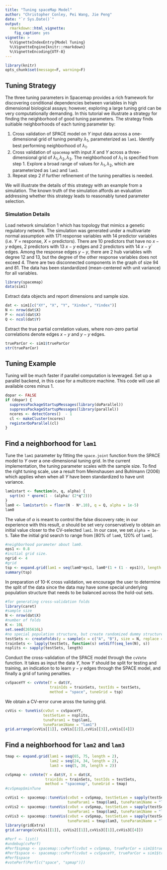 ---
title: "Tuning spaceMap Model"
author: "Christopher Conley, Pei Wang, Jie Peng"
date: "`r Sys.Date()`"
output: 
  rmarkdown::html_vignette:
    fig_caption: yes
vignette: >
  %\VignetteIndexEntry{Model Tuning}
  %\VignetteEngine{knitr::rmarkdown}
  %\VignetteEncoding{UTF-8}
---

```{r, echo = FALSE}
library(knitr)
opts_chunk$set(message=F, warning=F)
```

## Tuning Strategy

The three tuning parameters in Spacemap provides a rich framework for discovering conditional dependencies between variables in high dimensional biological assays; however, exploring a large tuning grid can be very computationally demanding. In this tutorial we illustrate a strategy for finding the neighborhood of good tuning parameters. The strategy finds suitiable neighborhoods of each tuning parameter by:

1. Cross validation of SPACE model on $Y$ input data across a one-dimensional grid of tuning penalty $\lambda_1$, parameterized as `lam1`. Identify best performing neighborhood of $\lambda_1$. 
2. Cross validation of `spacemap` with input $X$ and $Y$ across a three-dimensional grid of $\lambda_1, \lambda_2, \lambda_3$. The neighborhood of $\lambda_1$ is specified from step 1. Explore a broad range of values for $\lambda_1, \lambda_2$, which are parameterized as `lam2` and `lam3`.  
3. Repeat step 2 if further refinement of the tuning penalties is needed. 

We will illustrate the details of this strategy with an example from a simulation. The known truth of the simulation affords an evaluation addressing whether this strategy leads to reasonably tuned parameter selection. 

### Simulation Details

Load network simulation 1 which has topology that mimics a genetic regulatory network. The simulation was generated under a multivariate normal assumption with 171 response variables with 14 predictor variables (i.e. $Y$ = response, $X$ = predictors). There are 10 predictors that have no $x-y$ edges, 2 predictors with  13 $x-y$ edges and 2 predictors with 14 $x-y$` edges. Among the response edges $y-y$, there are 2 hub variables with degree 12 and 13, but the degree of the other response variables does not exceed 4. There are two disconnected components in the graph of size 94 and 81. The data has been standardized (mean-centered with unit variance) for all variables. 

```{r}
library(spacemap)
data(sim1)
```

Extract data objects and report dimensions and sample size.

```{r}
dat <- sim1[c("XY", "X", "Y", "Xindex", "Yindex")]
N <- nrow(dat$X)
P <- ncol(dat$X)
Q <- ncol(dat$Y)
```

Extract the true partial correlation values, where non-zero partial correlations denote edges $x-y$ and $y-y$ edges.

```{r}
trueParCor <- sim1$trueParCor
str(trueParCor)
```

## Tuning Example 

Tuning will be much faster if parallel computation is leveraged. Set up a parallel backend, in this case for a multicore machine. This code will use all available cores minus 1. 

```{r}
dopar <- FALSE
if (dopar) { 
  suppressPackageStartupMessages(library(doParallel))
  suppressPackageStartupMessages(library(parallel))
  ncores <- detectCores()  - 1
  cl <- makeCluster(ncores)
  registerDoParallel(cl)
}
```

## Find a neighborhood for `lam1`

Tune the `lam1` parameter by fitting the `space.joint` function from the SPACE model to $Y$ over a one-dimensional tuning grid. In the current implementation, the tuning parameter scales with the sample size. To find the right tuning scale, use a result from Meinshausen and Buhlmann (2006) which applies when when all $Y$ have been standardized to have unit variance. 

```{r}
lam1start <- function(n, q, alpha) { 
  sqrt(n) * qnorm(1 - (alpha/ (2*q^2)))
}
lam0 <- lam1start(n = floor(N - N*.10), q = Q, alpha = 1e-5)
lam0
```

The value of $\alpha$ is meant to control the false discovery rate; in our experience with this result, $\alpha$ should be set very conservatively to obtain an initial value closer to the CV-selected `lam1`. In our case, we set `alpha = 1e-5`. Take the initial grid search to range from  [80% of `lam0`, 120% of `lam0`]. 

```{r}
#neighborhood parameter about lam0. 
eps1 <- 0.8
#initial grid size. 
ngrid <- 4
#grid
tsp <- expand.grid(lam1 = seq(lam0*eps1, lam0*(1 + (1 - eps1)), length = ngrid))
summary(tsp)
```

In preparation of 10-K cross validation, we encourage the user to determine the split of the data since the data may have some special underlying population structure that needs to be balanced across the hold-out sets. 

```{r}
#for generating cross-validation folds
library(caret)
#sample size
N <- nrow(dat$X)
#number of folds
K <- 10L
set.seed(265616L)
#no special population structure, but create randomized dummy structure of A and B
testSets <- createFolds(y = sample(x = c("A", "B"), size = N, replace = TRUE), k = K)
trainSets <- lapply(testSets, function(s) setdiff(seq_len(N), s))
nsplits <- sapply(testSets, length)
```

Conduct the cross-validation of the SPACE model through the `cvVote` function. It takes as input the data $Y$, how $Y$ should be split for testing and training, an indication to to learn $y-y$ edges through the SPACE model, and finally a grid of tuning penalties. 

```{r}
cvSpaceYY <- cvVote(Y = dat$Y, 
                    trainIds = trainSets, testIds = testSets, 
                    method = "space", tuneGrid = tsp) 
```



We obtain a CV-error curve aross the tuning grid. 

```{r}
cvVis <- tuneVis(cvOut = cvSpaceYY, 
                 testSetLen = nsplits, 
                 tuneParam1 = tsp$lam1,
                 tuneParam1Name = "lam1")
grid.arrange(cvVis[[1]], cvVis[[2]],cvVis[[3]],cvVis[[4]])
```

## Find a neighborhood for `lam2` and `lam3`

```{r}
tmap <- expand.grid(lam1 = seq(65, 75, length = 2), 
                    lam2 = seq(24, 34, length = 2), 
                    lam3 = seq(5, 30, length = 2))
```


```{r}
cvSpmap <- cvVote(Y = dat$Y, X = dat$X, 
                  trainIds = trainSets, testIds = testSets, 
                  method = "spacemap", tuneGrid = tmap)
#cvSpmap$minTune
```

```{r}
cvVis1 <- spacemap::tuneVis(cvOut = cvSpmap, testSetLen = sapply(testSets, length), 
                            tuneParam1 = tmap$lam1, tuneParam1Name = "lam1")
cvVis2 <- spacemap::tuneVis(cvOut = cvSpmap, testSetLen = sapply(testSets, length), 
                            tuneParam1 = tmap$lam2, tuneParam1Name = "lam2")
cvVis3 <- spacemap::tuneVis(cvOut = cvSpmap, testSetLen = sapply(testSets, length), 
                            tuneParam1 = tmap$lam3, tuneParam1Name = "lam3")
library(gridExtra)
grid.arrange(cvVis1[[1]], cvVis2[[1]],cvVis3[[1]],cvVis3[[4]])
```


```{r}
#Perf <- list()
#undebug(cvPerf)
#Perf$spmap <- spacemap::cvPerf(cvOut = cvSpmap, trueParCor = sim1$trueParCor, method = "spacemap")[1:8]
#Perf$space <- spacemap::cvPerf(cvOut = cvSpaceYY, trueParCor = sim1$trueParCor, conditional = FALSE, method = "space")
#Perf$space
#votePerf(Perf[c("space", "spmap")])
```

